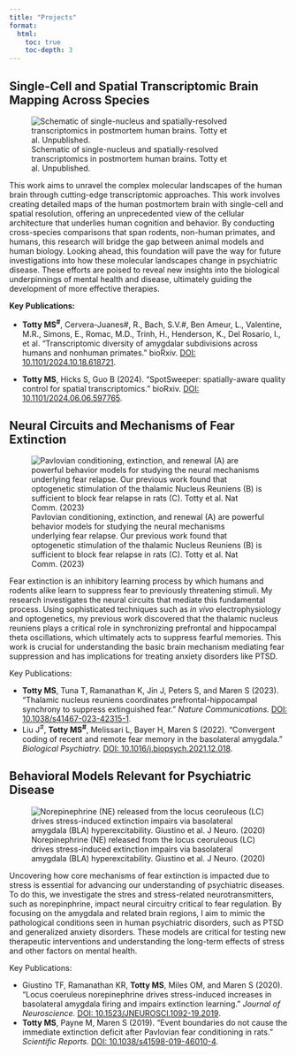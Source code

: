 ```yaml
---
title: "Projects"
format:
  html:
    toc: true
    toc-depth: 3
---
```


## Single-Cell and Spatial Transcriptomic Brain Mapping Across Species
![Schematic of single-nucleus and spatially-resolved transcriptomics in postmortem human brains. Totty et al. Unpublished.](transcriptomics.png)

This work aims to unravel the complex molecular landscapes of the human brain through cutting-edge transcriptomic approaches. This work involves creating detailed maps of the human postmortem brain with single-cell and spatial resolution, offering an unprecedented view of the cellular architecture that underlies human cognition and behavior. By conducting cross-species comparisons that span rodents, non-human primates, and humans, this research will bridge the gap between animal models and human biology. Looking ahead, this foundation will pave the way for future investigations into how these molecular landscapes change in psychiatric disease. These efforts are poised to reveal new insights into the biological underpinnings of mental health and disease, ultimately guiding the development of more effective therapies.

**Key Publications:**

- **Totty MS^#^**,  Cervera-Juanes#, R., Bach, S.V.#, Ben Ameur, L., Valentine, M.R., Simons, E., Romac, M.D., Trinh, H., Henderson, K., Del Rosario, I., et al. "Transcriptomic diversity of amygdalar subdivisions across humans and nonhuman primates." bioRxiv. [DOI: 10.1101/2024.10.18.618721](https://www.biorxiv.org/content/10.1101/2024.10.18.618721v1).

- **Totty MS**, Hicks S, Guo B (2024). "SpotSweeper: spatially-aware quality control for spatial transcriptomics." bioRxiv. [DOI: 10.1101/2024.06.06.597765](https://www.biorxiv.org/content/10.1101/2024.06.06.597765v1).



## Neural Circuits and Mechanisms of Fear Extinction
![Pavlovian conditioning, extinction, and renewal (A) are powerful behavior models for studying the neural mechanisms underlying fear relapse. Our previous work found that optogenetic stimulation of the thalamic Nucleus Reuniens (B) is sufficient to block fear relapse in rats (C). Totty et al. Nat Comm. (2023)](re_stim.png)

Fear extinction is an inhibitory learning process by which humans and rodents alike learn to suppress fear to previously threatening stimuli. My research investigates the neural circuits that mediate this fundamental process. Using sophisticated techniques such as _in vivo_ electrophysiology and optogenetics, my previous work discovered that the thalamic nucleus reuniens plays a critical role in synchronizing prefrontal and hippocampal theta oscillations, which ultimately acts to suppress fearful memories. This work is crucial for understanding the basic brain mechanism mediating fear suppression and has implications for treating anxiety disorders like PTSD.

Key Publications:

- **Totty MS**, Tuna T, Ramanathan K, Jin J, Peters S, and Maren S (2023). “Thalamic nucleus reuniens coordinates prefrontal-hippocampal synchrony to suppress extinguished fear.” _Nature Communications._ [DOI: 10.1038/s41467-023-42315-1](https://www.nature.com/articles/s41467-023-42315-1).
- Liu J^#^, **Totty MS^#^**, Melissari L, Bayer H, Maren S (2022). “Convergent coding of recent and remote fear memory in the basolateral amygdala.” _Biological Psychiatry._ [DOI: 10.1016/j.biopsych.2021.12.018](https://www.biologicalpsychiatryjournal.com/article/S0006-3223(22)00023-3/fulltext).


## Behavioral Models Relevant for Psychiatric Disease
![Norepinephrine (NE) released from the locus ceoruleous (LC) drives stress-induced extinction impairs via basolateral amygdala (BLA) hyperexcitability. Giustino et al. J Neuro. (2020)](Giustino_etal.png)


Uncovering how core mechanisms of fear extinction is impacted due to stress is essential for advancing our understanding of psychiatric diseases. To do this, we investigate the stres and stress-related neurotransmitters, such as norepinphrine, impact neural circuitry critical to fear regulation. By focusing on the amygdala and related brain regions, I aim to mimic the pathological conditions seen in human psychiatric disorders, such as PTSD and generalized anxiety disorders. These models are critical for testing new therapeutic interventions and understanding the long-term effects of stress and other factors on mental health.


Key Publications:

- Giustino TF, Ramanathan KR, **Totty MS**, Miles OM, and Maren S (2020). “Locus coeruleus norepinephrine drives stress-induced increases in basolateral amygdala firing and impairs extinction learning.” _Journal of Neuroscience._ [DOI: 10.1523/JNEUROSCI.1092-19.2019](https://www.jneurosci.org/content/40/4/907).
- **Totty MS**, Payne M, Maren S (2019). “Event boundaries do not cause the immediate extinction deficit after Pavlovian fear conditioning in rats.” _Scientific Reports._ [DOI: 10.1038/s41598-019-46010-4](https://www.nature.com/articles/s41598-019-46010-4).

